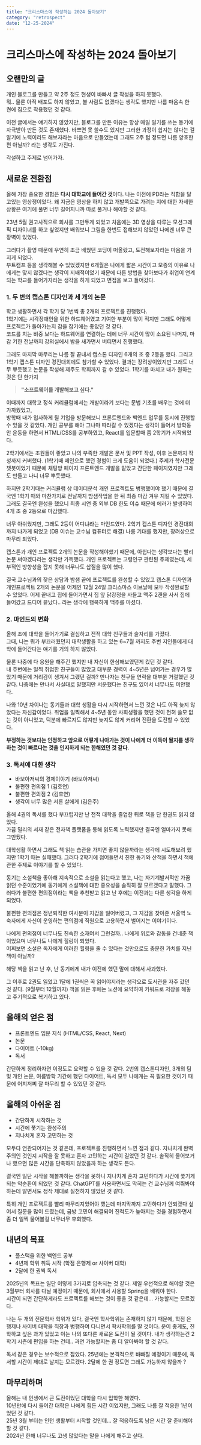 ```yaml
---
title: "크리스마스에 작성하는 2024 돌아보기"
category: "retrospect"
date: "12-25-2024"
---
```

# 크리스마스에 작성하는 2024 돌아보기

## 오랜만의 글
개인 블로그를 만들고 약 2주 정도 현생이 바빠서 글 작성을 하지 못했다.  
뭐.. 물론 아직 배포도 하지 않았고, 볼 사람도 없겠다는 생각도 했지만 나름 마음속 한 켠에 짐으로 작용했던 것 같다.  

이전 글에서는 얘기하지 않았지만, 블로그를 만든 이유는 항상 매일 일기를 쓰는 동기에 자극받아 만든 것도 존재했다.
바쁘면 못 쓸수도 있지만 그러한 과정이 쉽지는 않다는 걸 알기에 노력이라도 해보자라는 마음으로 만들었는데 그래도 2주 텀 정도면 나름 양호한 편 아닐까? 라는 생각도 가진다.  

각설하고 주제로 넘어가자.

## 새로운 전환점
올해 가장 중요한 경험은 <b>다시 대학교에 들어간 것</b>이다.
나는 이전에 PD라는 직함을 달고있는 영상쟁이었다. 왜 지금은 영상을 하지 않고 개발쪽으로 가려는 지에 대한 자세한 상황은 여기에 풀면 너무 길어지니까 따로 풀거나 해야할 것 같다.  

23년 5월 권고사직으로 회사를 그만두게 되었고 처음에는 3D 영상을 다루는 모션그래픽 디자이너를 하고 싶었지만 배워보니 그림을 한번도 접해보지 않았던 나에겐 너무 큰 장벽이 있었다.  

그러다가 촬영 때문에 우연히 조금 배웠던 코딩이 떠올랐고, 도전해보자라는 마음을 가지게 되었다.  
부트캠프 등을 생각해볼 수 있었겠지만 6개월은 나에게 짧은 시간이고 모종의 이유로 나에게는 맞지 않겠다는 생각이 지배적이었기 때문에 다른 방법을 찾아보다가
취업이 연계되는 학교를 들어가자라는 생각을 하게 되었고 면접을 보고 들어갔다.

### 1. 두 번의 캡스톤 디자인과 세 개의 논문
학교 생활하면서 각 학기 당 1번씩 총 2개의 프로젝트를 진행했다.  
1학기에는 시각장애인을 위한 하드웨어였고 기여한 부분이 많이 적지만 그래도 어떻게 프로젝트가 돌아가는지 감을 잡기에는 좋았던 것 같다.  
코드를 치는 비중 보다는 하드웨어를 연결하는 데에 너무 시간이 많이 소요된 나머지, 마감 기한 전날까지 강의실에서 밤을 새가면서 버티면서 진행했다.

그래도 마지막 마무리는 나름 잘 끝내서 캡스톤 디자인 6개의 조 중 2등을 했다.
그리고 1학기 캡스톤 디자인 경진대회에도 참가할 수 있었다. 결과는 장려상이었지만 그래도 너무 뿌듯했고 논문을 작성해 제주도 학회까지 갈 수 있었다.
1학기를 마치고 내가 원하는 것은 단 한가지  

> <b>"소프트웨어를 개발해보고 싶다."</b>  

이때까지 대학교 정식 커리큘럼에서는 개발이라기 보다는 문법 기초를 배우는 것에 더 가까웠었고,  
방학때 내가 입사하게 될 기업을 방문해보니 프론트엔드와 백엔드 업무를 동시에 진행할 수 있을 것 같았다.
개인 공부를 해야 그나마 따라갈 수 있겠다는 생각이 들어서 방학동안 운동을 하면서 HTML/CSS를 공부하였고, React를 입문할때 쯤 2학기가 시작되었다.

2학기에서는 조원들이 좋았고 나의 부족한 개발은 문서 및 PPT 작성, 이후 논문까지 작성까지 커버했다. (1학기때 메인으로 했던 경험이 크게 도움이 되었다.)
주제가 학사전문 챗봇이었기 때문에 채팅방 페이지 프론트엔드 개발을 맡았고 간단한 페이지였지만 그래도 만들고 나니 너무 뿌듯했다.

하지만 2학기때는 커리큘럼 상 데이터분석 개인 프로젝트도 병행했어야 했기 때문에 결국엔 1학기 때와 마찬가지로 전날까지 밤샘작업을 한 뒤 최종 마감 겨우 지킬 수 있었다.
그래도 결국엔 완성을 했으니 최종 시연 중 외부 DB 한도 이슈 때문에 에러가 발생하여 4개 조 중 2등으로 마감했다.

너무 아쉬웠지만, 그래도 2등이 어디냐라는 마인드였다. 2학기 캡스톤 디자인 경진대회까지 나가게 되었고 (DB 이슈는 교수님 컴퓨터로 해결) 나름 기대를 했지만, 장려상으로 마무리 되었다.  

캡스톤과 개인 프로젝트 2개의 논문을 작성해야했기 때문에, 아쉽다는 생각보다는 빨리 논문 써야겠다라는 생각만 가득했다.
개인 프로젝트는 고령인구 관련된 주제였는데, 세부적인 방향성을 잡지 못해 너무나도 삽질을 많이 했다.

결국 교수님과의 잦은 상담과 밤샘 끝에 프로젝트를 완성할 수 있었고 캡스톤 디자인과 개인프로젝트 2개의 논문을 어제인 12월 24일 크리스마스 이브날에 모두 작성완료할 수 있었다.
어제 끝내고 집에 들어가면서 집 앞 닭강정을 사들고 맥주 2캔을 사서 집에 들어갔고 드디어 끝났다.. 라는 생각에 행복하게 맥주를 마셨다.

### 2. 마인드의 변화
올해 초에 대학을 들어가기로 결심하고 전적 대학 친구들과 술자리를 가졌다.  
그때, 나는 뭐가 부끄러웠던지 대학생활을 하고 있는 6~7월 까지도 주변 지인들에게 대학에 들어간다는 얘기를 거의 하지 않았다.  

물론 나중에 다 응원을 해주긴 했지만 내 자신이 한심해보였던게 컸던 것 같다.  
내 주변에는 일찍 취업한 친구들이 많았고 대부분 경력이 4~5년은 넘어가는 경우가 많았기 때문에 거리감이 생겨서 그랬던 걸까?
만나자는 친구들 연락을 대부분 거절했던 것 같다. 나중에는 만나서 사실대로 말했지만 서운했다는 친구도 있어서 너무나도 미안했다.

나와 10년 차이나는 동기들과 대학 생활을 다시 시작하면서 느낀 것은 나도 아직 늦지 않았다는 자신감이었다.
취업을 일찍해서 4~5년 동안 사회생활을 했던 것이 전혀 쓸모 없는 것이 아니었고, 덕분에 빠르지도 않지만 늦지도 않게 커리어 전환을 도전할 수 있었다.

<b>부정하는 것보다는 인정하고 앞으로 어떻게 나아가는 것이 나에게 더 이득이 될지를 생각하는 것이 빠르다는 것을 인지하게 되는 한해였던 것 같다.</b>

### 3. 독서에 대한 생각

* 바보아저씨의 경제이야기 (바보아저씨)
* 불편한 편의점 1 (김호연)
* 불편한 편의점 2 (김호연)
* 생각이 너무 많은 서른 살에게 (김은주)

올해 4권의 독서를 했다 부끄럽지만 난 전적 대학을 졸업한 뒤로 책을 단 한권도 읽지 않았다.  
가끔 밀리의 서재 같은 전자책 플랫폼을 통해 읽도록 노력했지만 결국엔 얼마가지 못해 그만뒀다.

대학생활 하면서 그래도 책 읽는 습관을 가지면 좋지 않을까라는 생각에 시도해보려 했지만 1학기 때는 실패했다.
그러다 2학기에 접어들면서 친한 동기와 산책을 하면서 책에 관한 주제로 이야기를 할 수 있었다.

동기는 소설책을 좋아해 지속적으로 소설을 읽는다고 했고, 나는 자기계발서적만 가끔 읽던 수준이었기에 동기에게 소설책에 대한 중요성을 솔직히 잘 모르겠다고 말했다.
그러다가 불편한 편의점이라는 책을 추천받고 읽고 난 후에는 이전과는 다른 생각을 하게 되었다.

불편한 편의점은 정년퇴직한 여사분이 지갑을 잃어버렸고, 그 지갑을 찾아준 서울역 노숙자에게 자신이 운영하는 편의점에 직원으로 고용하면서 벌어지는 이야기이다.

나에게 편의점이 너무나도 친숙한 소재여서 그런걸까.. 나에게 위로와 감동을 건네준 책이었으며 너무나도 나에게 힐링이 되었다.  
어찌보면 소설은 독자에게 이러한 힐링을 줄 수 있다는 것만으로도 충분한 가치를 지닌 책이 아닐까?

해당 책을 읽고 난 후, 난 동기에게 내가 이전에 했던 말에 대해서 사과했다.

그 이후로 2권도 읽었고 1달에 1권씩은 꼭 읽어야지라는 생각으로 도서관을 자주 갔던 것 같다. (9월부터 12월까지)
책을 읽은 후에는 노션에 요약하여 키워드로 저장을 해놓고 주기적으로 복기하고 있다.

## 올해의 얻은 점

* 프론트엔드 입문 지식 (HTML/CSS, React, Next)
* 논문
* 다이어트 (-10kg)
* 독서

간단하게 정리하자면 이정도로 요약할 수 있을 것 같다.
2번의 캡스톤디자인, 3개의 팀 및 개인 논문, 여름방학 기간에 했던 다이어트, 독서
모두 나에게는 꼭 필요한 것이기 때문에 어지저찌 잘 마무리 할 수 있었던 것 같다.

## 올해의 아쉬운 점

* 간단하게 시작하는 것
* 시간에 쫓기는 완성주의 
* 지나치게 혼자 고민하는 것 

모두다 연관되어지는 것 같은데, 프로젝트를 진행하면서 느낀 점과 같다.
지나치게 완벽주의인 것인지 시작을 잘 못하고 혼자 고민하는 시간이 길었던 것 같다.
솔직히 물어보거나 했으면 많은 시간을 단축하지 않았을까 하는 생각도 든다.

결국엔 일단 시작을 해볼까하는 생각을 못하니 지나치게 혼자 고민하다가 시간에 쫓기게 되는 악순환이 되었던 것 같다.
ChatGPT를 사용하면서도 막히는 건 교수님께 여쭤봐야하는데 알면서도 정작 제대로 실천하지 않았던 것 같다.

특히 개인 프로젝트를 빨리 마무리지었어야 했는데 마지막까지 고민하다가 안되겠다 싶어서 질문을 많이 드렸는데, 금방 고민이 해결되어 진척도가 높아지는 것을 경험하면서
좀 더 일찍 물어볼걸 너무너무 후회했다. 

## 내년의 목표

* 풀스택을 위한 백엔드 공부
* 4년제 학위 취득 시작 (학점 은행제 or 사이버 대학)
* 2달에 한 권씩 독서

2025년의 목표는 일단 이렇게 3가지로 압축되는 것 같다.
제일 우선적으로 해야할 것은 3월부터 회사를 다닐 예정이기 때문에, 회사에서 사용할 Spring을 배워야 한다.  
시간이 되면 간단하게라도 프로젝트를 해보는 것이 좋을 것 같은데... 가능할지는 모르겠다.

나는 두 개의 전문학사 학위가 있다, 결국엔 학사학위는 존재하지 않기 때문에, 학점 은행제나 사이버 대학을 직장과 병행하여 다니면서 학사학위를 딸 것이다.
운이 좋게도, 진학하고 싶은 과가 있었고 이는 나의 또다른 새로운 도전이 될 것이다.
내가 생각하는건 2학기 시즌에 편입을 하는 건데.. 과연 가능할지는 좀 더 알아봐야 할 것 같다.

독서 같은 경우는 보수적으로 잡았다. 25년에는 본격적으로 바빠질 예정이기 때문에, 독서할 시간이 제대로 날지는 모르겠다.
2달에 한 권 정도면 그래도 가능하지 않을까 ?

## 마무리하며

올해는 내 인생에서 큰 도전이었던 대학을 다시 입학한 해였다.  
10년만에 다시 들어간 대학은 나에게 힘든 시간 이었지만, 그래도 나름 잘 적응한 1년이었던 것 같다.  
25년 3월 부터는 인턴 생활부터 시작할 것인데... 잘 적응하도록 남은 시간 잘 준비해야할 것 같다.  
2024년 한해 너무나도 고생 많았다는 말을 나에게 해주고 싶다.